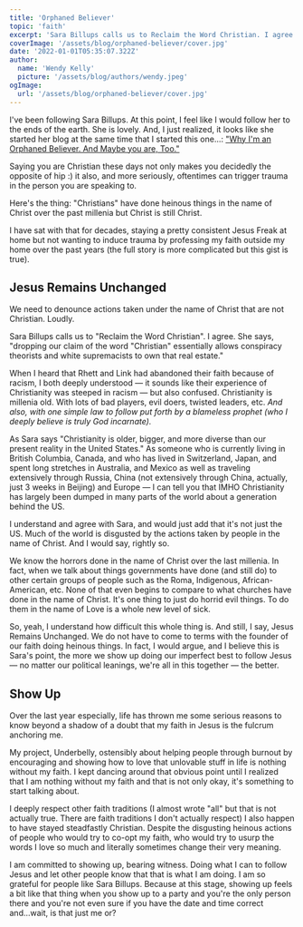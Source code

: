 ```yaml
---
title: 'Orphaned Believer'
topic: 'faith'
excerpt: 'Sara Billups calls us to Reclaim the Word Christian. I agree.' 
coverImage: '/assets/blog/orphaned-believer/cover.jpg'
date: '2022-01-01T05:35:07.322Z'
author:
  name: 'Wendy Kelly'
  picture: '/assets/blog/authors/wendy.jpeg'
ogImage:
  url: '/assets/blog/orphaned-believer/cover.jpg'
---
```


I've been following Sara Billups. At this point, I feel like I would follow her to the ends of the earth. She is lovely. And, I just realized, it looks like she started her blog at the same time that I started this one...: ["Why I'm an Orphaned Believer. And Maybe you are, Too."](https://www.sarabillups.com/journal/define-orphaned-believers)

Saying you are Christian these days not only makes you decidedly the opposite of hip :) it also, and more seriously, oftentimes can trigger trauma in the person you are speaking to. 

Here's the thing: "Christians" have done heinous things in the name of Christ over the past millenia but Christ is still Christ.

I have sat with that for decades, staying a pretty consistent Jesus Freak at home but not wanting to induce trauma by professing my faith outside my home over the past years (the full story is more complicated but this gist is true).

## Jesus Remains Unchanged

We need to denounce actions taken under the name of Christ that are not Christian. Loudly.

Sara Billups calls us to "Reclaim the Word Christian". I agree. She says, "dropping our claim of the word "Christian" essentially allows conspiracy theorists and white supremacists to own that real estate."

When I heard that Rhett and Link had abandoned their faith because of racism, I both deeply understood — it sounds like their experience of Christianity was steeped in racism — but also confused. Christianity is millenia old. With lots of bad players, evil doers, twisted leaders, etc. *And also, with one simple law to follow put forth by a blameless prophet (who I deeply believe is truly God incarnate).*

As Sara says "Christianity is older, bigger, and more diverse than our present reality in the United States." As someone who is currently living in British Columbia, Canada, and who has lived in Switzerland, Japan, and spent long stretches in Australia, and Mexico as well as traveling extensively through Russia, China (not extensively through China, actually, just 3 weeks in Beijing) and Europe — I can tell you that IMHO Christianity has largely been dumped in many parts of the world about a generation behind the US.

I understand and agree with Sara, and would just add that it's not just the US. Much of the world is disgusted by the actions taken by people in the name of Christ. And I would say, rightly so.

We know the horrors done in the name of Christ over the last millenia. In fact, when we talk about things governments have done (and still do) to other certain groups of people such as the Roma, Indigenous, African-American, etc. None of that even begins to compare to what churches have done in the name of Christ. It's one thing to just do horrid evil things. To do them in the name of Love is a whole new level of sick.

So, yeah, I understand how difficult this whole thing is. And still, I say, Jesus Remains Unchanged. We do not have to come to terms with the founder of our faith doing heinous things. In fact, I would argue, and I believe this is Sara's point, the more we show up doing our imperfect best to follow Jesus — no matter our political leanings, we're all in this together — the better.

## Show Up

Over the last year especially, life has thrown me some serious reasons to know beyond a shadow of a doubt that my faith in Jesus is the fulcrum anchoring me.

My project, Underbelly, ostensibly about helping people through burnout by encouraging and showing how to love that unlovable stuff in life is nothing without my faith. I kept dancing around that obvious point until I realized that I am nothing without my faith and that is not only okay, it's something to start talking about.

I deeply respect other faith traditions (I almost wrote "all" but that is not actually true. There are faith traditions I don't actually respect) I also happen to have stayed steadfastly Christian. Despite the disgusting heinous actions of people who would try to co-opt my faith, who would try to usurp the words I love so much and literally sometimes change their very meaning.

I am committed to showing up, bearing witness. Doing what I can to follow Jesus and let other people know that that is what I am doing.  I am so grateful for people like Sara Billups. Because at this stage, showing up feels a bit like that thing when you show up to a party and you're the only person there and you're not even sure if you have the date and time correct and...wait, is that just me or?